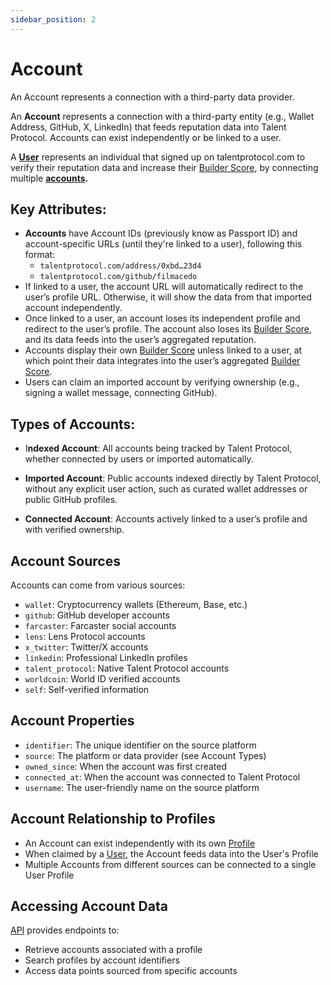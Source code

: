 ```yaml
---
sidebar_position: 2
---
```


# Account

An Account represents a connection with a third-party data provider.

An **Account** represents a connection with a third-party entity (e.g., Wallet Address, GitHub, X, LinkedIn) that feeds reputation data into Talent Protocol. Accounts can exist independently or be linked to a user.

A [**User**](/docs/protocol-concepts/user) represents an individual that signed up on talentprotocol.com to verify their reputation data and increase their [Builder Score](/docs/protocol-concepts/scoring-systems/builder-score), by connecting multiple [**accounts**](/docs/protocol-concepts/account)**.**

## Key Attributes:

- **Accounts** have Account IDs (previously know as Passport ID) and account-specific URLs (until they're linked to a user), following this format:
  - `talentprotocol.com/address/0xbd…23d4`
  - `talentprotocol.com/github/filmacedo`
- If linked to a user, the account URL will automatically redirect to the user’s profile URL. Otherwise, it will show the data from that imported account independently.
- Once linked to a user, an account loses its independent profile and redirect to the user’s profile. The account also loses its [Builder Score](/docs/protocol-concepts/scoring-systems/builder-score), and its data feeds into the user’s aggregated reputation.
- Accounts display their own [Builder Score](/docs/protocol-concepts/scoring-systems/builder-score) unless linked to a user, at which point their data integrates into the user’s aggregated [Builder Score](/docs/protocol-concepts/scoring-systems/builder-score).
- Users can claim an imported account by verifying ownership (e.g., signing a wallet message, connecting GitHub).

## Types of Accounts:

- I**ndexed Account**: All accounts being tracked by Talent Protocol, whether connected by users or imported automatically.

- **Imported Account**: Public accounts indexed directly by Talent Protocol, without any explicit user action, such as curated wallet addresses or public GitHub profiles.

- **Connected Account**: Accounts actively linked to a user’s profile and with verified ownership.

## Account Sources

Accounts can come from various sources:

- `wallet`: Cryptocurrency wallets (Ethereum, Base, etc.)
- `github`: GitHub developer accounts
- `farcaster`: Farcaster social accounts
- `lens`: Lens Protocol accounts
- `x_twitter`: Twitter/X accounts
- `linkedin`: Professional LinkedIn profiles
- `talent_protocol`: Native Talent Protocol accounts
- `worldcoin`: World ID verified accounts
- `self`: Self-verified information

## Account Properties

- `identifier`: The unique identifier on the source platform
- `source`: The platform or data provider (see Account Types)
- `owned_since`: When the account was first created
- `connected_at`: When the account was connected to Talent Protocol
- `username`: The user-friendly name on the source platform

## Account Relationship to Profiles

- An Account can exist independently with its own [Profile](/docs/protocol-concepts/profile)
- When claimed by a [User](/docs/protocol-concepts/user), the Account feeds data into the User's Profile
- Multiple Accounts from different sources can be connected to a single User Profile

## Accessing Account Data

[API](/docs/developers/talent-api/api-reference) provides endpoints to:

- Retrieve accounts associated with a profile
- Search profiles by account identifiers
- Access data points sourced from specific accounts
